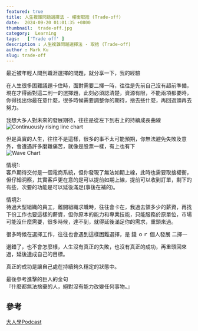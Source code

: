 ```yaml
---
featured: true
title: 人生複雜問題選擇法 - 權衡取捨 (Trade-off)
date:  2024-09-20 01:01:35 +0800
thumbnail:  trade-off.jpg
category:  Learning  
tags:   ['Trade off' ]
description : 人生複雜問題選擇法 - 取捨 (Trade-off)
author : Mark Ku
slug: trade-off
---
```

最近被年輕人問到職涯選擇的問題，就分享一下，我的經驗

在人生很多困難議題卡住時，面對需要二擇一時，往往是先前自己沒有超前準備，現在才得面對這二則一的選擇題，此刻必須認清楚，資源有限，不能兩項都要時，你得找出你最在意什麼，很多時候需要調整你的期待，捨去些什麼，再回過頭再去努力。  

我想大多人對未來的發展期待，往往是從左下到右上的持續成長曲線
![Continuously rising line chart](up-chart.png)

但是真實的人生，往往不是這樣，很多的事不太可能預期，你無法避免失敗及意外，會遭遇許多磨難痛苦，就像是股票一樣，有上也有下  
![Wave Chart](wave.png)

情境1:  
客戶期待交付是一個電商系統，但你發現了無法如期上線，此時也需要取捨權衡，但仔細洞察，其實客戶更在意的是可以提前如期上線，提前可以收到訂單，剩下的有些，次要的功能是可以延後滿足(事後在補的)。  

情境2:  
待過大型組織的員工，離開組織求職時，往往會卡在，我過去領多少的薪資，再找下份工作也要這樣的薪資，但你原本的能力和專業技能，只能服務於原單位，市場可能沒什麼需要，很多時候，達不到，就得延後滿足你的需求，重頭來過。  

很多時候在選擇工作，往往也會遇到這樣困難選擇，是 錢 ｏｒ 個人發展 二擇一

選錯了，也不會怎麼樣，人生沒有真正的失敗，也沒有真正的成功，再重頭回來過，延後達成自己的目標。

真正的成功是讓自己處在持續夠久穩定的狀態中。

最後參考進擊的巨人的金句  
『什麼都無法捨棄的人，絕對沒有能力改變任何事物。』


## 參考
[大人學Podcast](https://podcasts.apple.com/tw/podcast/%E5%A4%A7%E4%BA%BA%E7%9A%84small-talk/id1452688611)

